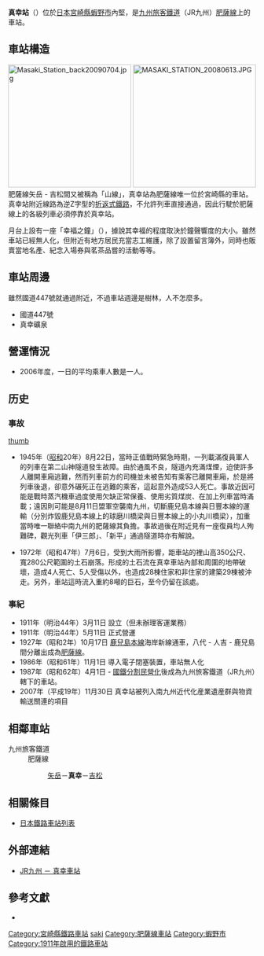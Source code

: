 {{noteTA
|T=zh-tw:真幸車站;zh-hk:真幸站;zh-cn:真幸站;
|1=zh-tw:真幸車站;zh-hk:真幸站;zh-cn:真幸站;
}}
{{日本車站資訊
|公司色 = red
|文字色 = 
|站名 = 真幸站
|圖片 = Masaki Station 20170317.jpg
|pxl = 
|圖片說明 = 
|日文原名 = 真幸
|平假名 = まさき
|羅馬拼音 = Masaki
|副站名 = 
|所屬公司 = [[九州旅客鐵道|九州旅客鐵道]]（JR九州）
|停站路線數 = 
|所屬路線 = [[肥薩線|肥薩線]]
|前一站 = [[矢岳站|矢岳]]
|前一站距離 = 7.3
|後一站距離 = 7.8
|後一站 =  [[吉松站|吉松]]
|距離 = 79.0
|起點站 = [[八代站|八代]]
|電報略號 = マサ
|車站編號 = 
|所在地 = [[宮崎縣|宮崎縣]][[蝦野市|蝦野市]]內堅
|車站構造 = 地面站
|月台配置 = 1面2線
|啟用年月日 = 1911年3月11日
|廢站年月日 = 
|乘客人數 = 
|上下車人次 = 1
|統計年度 = 
|轉車 = 
|備註 = 無人車站
|全寬備註 = 
}}

'''真幸站'''（{{jpn|j=真幸駅|kyu=眞幸驛|hg=まさきえき|hgt=|rm=Masaki eki|f=y}}）位於[[日本|日本]][[宮崎縣|宮崎縣]][[蝦野市|蝦野市]]內堅，是[[九州旅客鐵道|九州旅客鐵道]]（JR九州）[[肥薩線|肥薩線]]上的車站。

== 車站構造 ==
[[Image:Masaki_Station_back20090704.jpg|250px]]
[[Image:MASAKI_STATION_20080613.JPG|250px]]
肥薩線矢岳 - 吉松間又被稱為「山線」，真幸站為肥薩線唯一位於宮崎縣的車站。真幸站附近線路為逆Z字型的[[折返式鐵路|折返式鐵路]]，不允許列車直接通過，因此行駛於肥薩線上的各級列車必須停靠於真幸站。 

月台上設有一座「幸福之鐘」（{{lang|ja|幸せの鐘}}），據說其幸福的程度取決於鐘聲響度的大小。雖然車站已經無人化，但附近有地方居民充當志工維護，除了設置留言簿外，同時也販賣當地名產、紀念入場券與茗茶品嘗的活動等等。

== 車站周邊 ==
雖然國道447號就通過附近，不過車站週邊是樹林，人不怎麼多。
* 國道447號
* 真幸礦泉

==營運情況==
* 2006年度，一日的平均乘車人數是一人。

== 历史 ==

=== 事故 ===
[[file:MAsakieki_Iwa.JPG|thumb]]
* 1945年（[[昭和|昭和]]20年）8月22日，當時正值戰時緊急時期，一列載滿復員軍人的列車在第二山神隧道發生故障。由於通風不良，隧道內充滿煤煙，迫使許多人離開車廂逃難，然而列車前方的司機並未被告知有乘客已離開車廂，於是將列車後退，卻意外碾死正在逃難的乘客，這起意外造成53人死亡。事故近因可能是戰時蒸汽機車過度使用欠缺正常保養、使用劣質煤炭、在加上列車當時滿載；遠因則可能是8月11日盟軍空襲南九州，切斷鹿兒島本線與日豐本線的運輸（分別炸毀鹿兒島本線上的球磨川橋梁與日豐本線上的小丸川橋梁），加重當時唯一聯絡中南九州的肥薩線其負擔。事故過後在附近見有一座復員均人殉難碑，觀光列車「伊三郎」、「新平」通過隧道時亦有解說。

* 1972年（昭和47年）7月6日，受到大雨所影響，距車站的裡山高350公尺、寬280公尺範圍的土石崩落。形成的土石流在真幸車站內部和周圍的地帶破壞，造成4人死亡、5人受傷以外，也造成28棟住家和非住家的建築29棟被沖走。另外，車站這時流入重約8噸的巨石，至今仍留在該處。

=== 事紀 ===
*1911年（明治44年）3月11日 設立（但未辦理客運業務）
*1911年（明治44年）5月11日 正式營運
*1927年（昭和2年）10月17日 [[鹿兒島本線|鹿兒島本線]]海岸新線通車，八代 - 人吉 - 鹿兒島間分離出成為[[肥薩線|肥薩線]]。
*1986年（昭和61年）11月1日 導入電子閉塞裝置，車站無人化
*1987年（昭和62年）4月1日 -  [[國鐵分割民營化|國鐵分割民營化]]後成為九州旅客鐵道（JR九州）轄下的車站。
*2007年（平成19年）11月30日 真幸站被列入南九州近代化産業遺産群與物資輸送關連的項目

== 相鄰車站 ==
; 九州旅客鐵道
: 肥薩線
:: [[矢岳站|矢岳]]－'''真幸'''－[[吉松站|吉松]]

==相關條目==
* [[日本鐵路車站列表|日本鐵路車站列表]]

==外部連結==
* [http://www.jrkyushu.co.jp/railway/station/1191869_1601.html JR九州 － 真幸車站] {{Wayback|url=http://www.jrkyushu.co.jp/railway/station/1191869_1601.html |date=20201026193521 }}{{ja}}

==參考文獻==
*{{cite book
  | author = 今尾惠介
  | title = {{lang|ja|日本鉄道旅行地図帳 12号・九州}}
  | publisher = 新潮社
  | series = {{lang|ja|日本鉄道旅行地図帳}}
  | year = 2008
  | isbn = 978-4-10-790030-2
}}

{{肥薩線}}

{{DEFAULTSORT:Masaki}}
[[Category:宮崎縣鐵路車站|Category:宮崎縣鐵路車站]]
[[Category:日本鐵路車站_Ma|saki]]
[[Category:肥薩線車站|Category:肥薩線車站]]
[[Category:蝦野市|Category:蝦野市]]
[[Category:1911年啟用的鐵路車站|Category:1911年啟用的鐵路車站]]